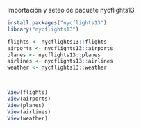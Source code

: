 Importación y seteo de paquete nycflights13


```r
install.packages("nycflights13")
library("nycflights13")

flights <- nycflights13::flights
airports <- nycflights13::airports
planes <- nycflights13::planes
airlines <- nycflights13::airlines
weather <- nycflights13::weather



View(flights)
View(airports)
View(planes)
View(airlines)
View(weather)
```

